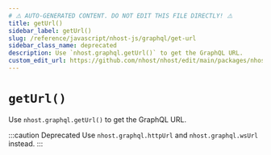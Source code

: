 ```yaml
---
# ⚠️ AUTO-GENERATED CONTENT. DO NOT EDIT THIS FILE DIRECTLY! ⚠️
title: getUrl()
sidebar_label: getUrl()
slug: /reference/javascript/nhost-js/graphql/get-url
sidebar_class_name: deprecated
description: Use `nhost.graphql.getUrl()` to get the GraphQL URL.
custom_edit_url: https://github.com/nhost/nhost/edit/main/packages/nhost-js/src/clients/graphql.ts#L152
---
```


# `getUrl()`

Use `nhost.graphql.getUrl()` to get the GraphQL URL.

:::caution Deprecated
Use `nhost.graphql.httpUrl` and `nhost.graphql.wsUrl` instead.
:::
